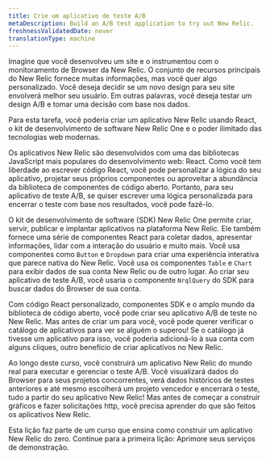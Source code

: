 ```yaml
---
title: Crie um aplicativo de teste A/B
metaDescription: Build an A/B test application to try out New Relic.
freshnessValidatedDate: never
translationType: machine
---
```


Imagine que você desenvolveu um site e o instrumentou com o monitoramento de Browser da New Relic. O conjunto de recursos principais do New Relic fornece muitas informações, mas você quer algo personalizado. Você deseja decidir se um novo design para seu site envolverá melhor seu usuário. Em outras palavras, você deseja testar um design A/B e tomar uma decisão com base nos dados.

Para esta tarefa, você poderia criar um aplicativo New Relic usando React, o kit de desenvolvimento de software New Relic One e o poder ilimitado das tecnologias web modernas.

Os aplicativos New Relic são desenvolvidos com uma das bibliotecas JavaScript mais populares do desenvolvimento web: React. Como você tem liberdade ao escrever código React, você pode personalizar a lógica do seu aplicativo, projetar seus próprios componentes ou aproveitar a abundância da biblioteca de componentes de código aberto. Portanto, para seu aplicativo de teste A/B, se quiser escrever uma lógica personalizada para encerrar o teste com base nos resultados, você pode fazê-lo.

O kit de desenvolvimento de software (SDK) New Relic One permite criar, servir, publicar e implantar aplicativos na plataforma New Relic. Ele também fornece uma série de componentes React para coletar dados, apresentar informações, lidar com a interação do usuário e muito mais. Você usa componentes como `Button` e `Dropdown` para criar uma experiência interativa que parece nativa do New Relic. Você usa os componentes `Table` e `Chart` para exibir dados de sua conta New Relic ou de outro lugar. Ao criar seu aplicativo de teste A/B, você usaria o componente `NrqlQuery` do SDK para buscar dados do Browser de sua conta.

Com código React personalizado, componentes SDK e o amplo mundo da biblioteca de código aberto, você pode criar seu aplicativo A/B de teste no New Relic. Mas antes de criar um para você, você pode querer verificar o catálogo de aplicativos para ver se alguém o superou! Se o catálogo já tivesse um aplicativo para isso, você poderia adicioná-lo à sua conta com alguns cliques, outro benefício de criar aplicativos no New Relic.

Ao longo deste curso, você construirá um aplicativo New Relic do mundo real para executar e gerenciar o teste A/B. Você visualizará dados do Browser para seus projetos concorrentes, verá dados históricos de testes anteriores e até mesmo escolherá um projeto vencedor e encerrará o teste, tudo a partir do seu aplicativo New Relic! Mas antes de começar a construir gráficos e fazer solicitações http, você precisa aprender do que são feitos os aplicativos New Relic.

<Callout variant="course">
  Esta lição faz parte de um curso que ensina como construir um aplicativo New Relic do zero. Continue para a primeira lição: Aprimore seus serviços de demonstração.
</Callout>